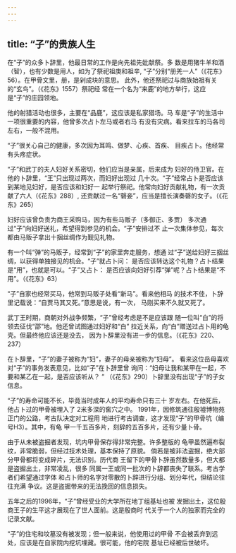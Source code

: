 ```yaml
---
---
---
```

title: “子”的贵族人生
---



在“子”的众多卜辞里，他最日常的工作是向先祖先妣献祭。多 数是用猪牛羊和酒（智），也有少数是用人，如为了祭祀祖庚和祖辛, “子”分别“册羌一人”（《花东》56）。在甲骨文里，册，是剁成块的意思。 此外，他还祭祀过与商族始祖有关的“玄鸟”。（《花东》1557）祭祀经 常在一个名为“来鹿”的地方举行，这应是“子”的庄园领地。

他的射猎活动也很多，主要在“品鹿”，这应该是私家猎场。马 车是“子”的生活中一项很重要的内容，他曾多次占卜左马或者右马 有没有灾病。看来拉车的马各司左右，一般不混用。

“子”很关心自己的健康，多次因为耳鸣、做梦、心疾、首疾、 目疾占卜。他经常有头疼症状。

“子”和武丁的夫人妇好关系密切，他们应当是亲属，后来成为 妇好的侍卫官。在他的卜辞里，“王”只出现过两次，而妇好出现过 几十次。“子”经常占卜是否应该到某地见妇好，是否应该和妇好一 起举行祭祀。他常向妇好贡献礼物，有一次贡献了六人（《花东》288）, 还贡献过一名“磬妾”，应当是擅长演奏磬的女子。（《花东》265）

妇好应该曾负责为商王采购马，因为有些马贩子（多御正、多贾） 多次通过“子”向妇好送礼，希望得到参见的机会。“子”安排过不 止一次集体参见，每次都由马贩子拿出十捆丝绸作为觐见礼物。

有一个叫“弹”的马贩子，经常到“子”的家里奔走服务，想通 过“子”送给妇好三捆丝绸，以获得单独接见的机会。“子”就占卜问： 是否应该转达这个礼物？占卜结果是“用”，也就是可以。“子”又占卜： 是否应该向妇好引荐“弹”呢？占卜结果是“不用”。（《花东》63）

“子”自家也经常买马，他常到马贩子处看“新马”。看来他相马 的技术不佳，卜辞里记载说：“自贾马其又死。”意思是说，有一次， 马刚买来不久就又死了。

武丁王时期，商朝对外战争频繁，“子”曾经考虑是不是应该跟 随一位叫“白”的将领去征伐“邵”地。他还曾试图通过妇好和“白” 拉近关系，向“白”赠送过占卜用的龟壳。但最终他应该还是没去， 因为卜辞里没有进一步的信息。（《花东》220、237）

在卜辞里，“子”的妻子被称为“妇”，妻子的母亲被称为“妇母”。 看来这位岳母喜欢对“子”的事务发表意见，比如“子”在卜辞里曾 询问：“妇母让我和某甲在一起，不要和某乙在一起，是否应该听从？ ” （《花东》290）卜辞里没有出现“子”的子女信息。

“子”的寿命可能不长，毕竟当时成年人的平均寿命只有三十 岁左右。在他死后，他占卜过的甲骨被埋入了 2米多深的窖穴之中。 1991年，因修筑通往殷墟博物苑正门的公路，考古队决定对工程用 地进行考古调查，这才发现“子”的甲骨坑（编号H3）。其中，有龟 甲一千五百多片，刻辞的五百多片，还有少量卜骨。

由于从未被盗掘者发现，坑内甲骨保存得非常完整。许多整版的 龟甲虽然遍布裂纹，非常脆弱，但经过技术处理，基本保持了原貌。 倘若是被非法盗掘，绝大部分甲骨都将变成碎片，无法识别。历代商 王留下的甲骨卜辞虽然数量多，但大都是盗掘出土，非常凌乱，很多 同属一王或同一批次的卜辞都丧失了联系。考古学者们希望通过字体 和占卜师的名字对零散的卜辞进行分组、划分年代，但结论往往充满 争议。这是盗掘带来的无法挽回的信息损失。

五年之后的1996年，“子”曾经受业的大学所在地丁组基址也被 发掘出土，这位殷商王子的生平这才展现在了世人面前。这是殷商时 代关于一个人的独家而完全的记录文献。

“子”的住宅和坟墓没有被发现；但一般来说，他使用过的甲骨 不会被丢弃到远处，应该是在自家院内挖坑埋藏。很可能，他的宅院 基址已经被后世破坏。